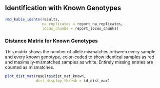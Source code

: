 ## Identification with Known Genotypes

```r
rmd_kable_idents(results,
                 na_replicates = report_na_replicates,
                 locus_chunks = report_locus_chunks)
```

### Distance Matrix for Known Genotypes

This matrix shows the number of allele mismatches between every sample and every
known genotype, color-coded to show identical samples as red and
maximally-mismatched samples as white. Entirely missing entries are counted as
mismatches.

```r
plot_dist_mat(results$dist_mat_known,
              dist_display_thresh = id_dist_max)
```
